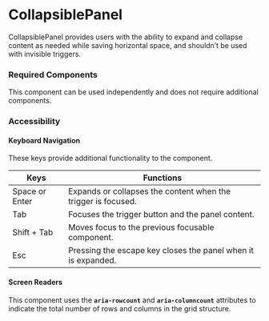 <Meta title="Components/CollapsiblePanel/CollapsiblePanel" />

# CollapsiblePanel

CollapsiblePanel provides users with the ability to expand and collapse content as needed while saving horizontal space, and shouldn’t be used with invisible triggers.

### Required Components

This component can be used independently and does not require additional components.

### Accessibility

#### Keyboard Navigation

These keys provide additional functionality to the component. 

| Keys | Functions |
| ---- | --------- |
| Space or Enter | Expands or collapses the content when the trigger is focused. |
| Tab | Focuses the trigger button and the panel content. |
| Shift + Tab | Moves focus to the previous focusable component. |
| Esc | Pressing the escape key closes the panel when it is expanded. |

#### Screen Readers
This component uses the **`aria-rowcount`** and **`aria-columncount`** attributes to indicate the total number of rows and columns in the grid structure.


